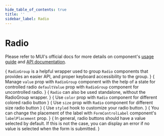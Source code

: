 ```yaml
---
hide_table_of_contents: true
title: ''
sidebar_label: Radio
---
```




<h1 className='!m-0'>Radio</h1>

<div className='template-bg-color' />

Please refer to MUI's official docs for more details on component's [usage guide](https://mui.com/material-ui/react-radio-button/) and [API documentation](https://mui.com/material-ui/react-radio-button/#api-2).

<Grid container spacing={6}>
  <Grid item xs={12}>
    <CardSnippet
      title='RadioGroup'
      code={SourceCodeRadioGroup}
    >
      {
        <Typography className='mbe-2'>
          <code>RadioGroup</code> is a helpful wrapper used to group <code>Radio</code> components that provides an easier API, and proper keyboard accessibility to the group.
        </Typography>
      }
      <RadioGroup />
    </CardSnippet>
  </Grid>
  <Grid item xs={12}>
    <CardSnippet
      title='Controlled and Uncontrolled'
      code={SourceCodeRadioControlledUncontrolled}
    >
      {
        <Typography className='mbe-4'>
          Manage <code>value</code> prop with <code>RadioGroup</code> component with the help of a state for controlled radio <code>defaultValue</code> prop with <code>RadioGroup</code> component for uncontrolled radio.
        </Typography>
      }
      <RadioControlledUncontrolled />
    </CardSnippet>
  </Grid>
  <Grid item xs={12} md={6}>
    <CardSnippet
      title='Standalone Radio Buttons'
      code={SourceCodeRadioStandalone}
    >
      {
        <Typography className='mbe-2'>
          <code>Radio</code> can also be used standalone, without the RadioGroup wrapper.
        </Typography>
      }
      <RadioStandalone />
    </CardSnippet>
  </Grid>
  <Grid item xs={12} md={6}>
    <CardSnippet
      title='Colors'
      code={SourceCodeRadioColor}
    >
     {
        <Typography className='mbe-2'>
          Use <code>color</code> prop with <code>Radio</code> component for different colored radio button
        </Typography>
      }
      <RadioColor />
    </CardSnippet>
  </Grid>
  <Grid item xs={12} md={6}>
    <CardSnippet
      title='Sizes'
      code={SourceCodeRadioSizes}
    >
      {
        <Typography className='mbe-2'>
          Use <code>size</code> prop with <code>Radio</code> component for different size radio button
        </Typography>
      }
      <RadioSizes />
    </CardSnippet>
  </Grid>
  <Grid item xs={12} md={6}>
    <CardSnippet
      title='Customized Radio'
      code={SourceCodeRadioCustomized}
    >
      {
        <Typography className='mbe-2'>
          Use <code>styled</code> hook to customize your radio button.
        </Typography>
      }
      <RadioCustomized />
    </CardSnippet>
  </Grid>
  <Grid item xs={12} md={6}>
    <CardSnippet
      title='Label Placement'
      code={SourceCodeRadioLabelPlacement}
    >
      {
        <Typography className='mbe-4'>
          You can change the placement of the label with <code>FormControlLabel</code> component's <code>labelPlacement</code> prop.
        </Typography>
      }
      <RadioLabelPlacement />
    </CardSnippet>
  </Grid>
  <Grid item xs={12} md={6}>
    <CardSnippet
      title='Show Error'
      code={SourceCodeRadioShowError}
    >
      {
        <Typography className='mbe-4'>
          In general, radio buttons should have a value selected by default. If this is not the case, you can display an error if no value is selected when the form is submitted.
        </Typography>
      }
      <RadioShowError />
    </CardSnippet>
  </Grid>
</Grid>